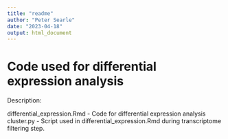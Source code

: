 ```yaml
---
title: "readme"
author: "Peter Searle"
date: "2023-04-18"
output: html_document
---
```


# Code used for differential expression analysis 

Description: 

differential_expression.Rmd - Code for differential expression analysis 
cluster.py - Script used in differential_expression.Rmd during transcriptome filtering step.


